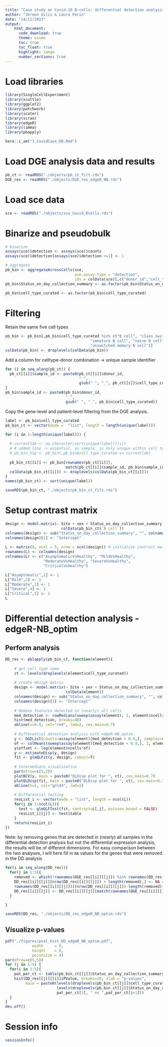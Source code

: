```yaml
---
title: "Case study on Covid-19 B-cells: differential detection analysis"
author: "Jeroen Gilis & Laura Perin"
date: "14/11/2023"
output:
    html_document:
      code_download: true    
      theme: cosmo
      toc: true
      toc_float: true
      highlight: tango
      number_sections: true
---
```


# Load libraries

```r
library(SingleCellExperiment)
library(scuttle)
library(ggplot2)
library(patchwork)
library(scater)
library(scran)
library(edgeR)
library(limma)
library(pbapply)
```

```r
here::i_am("3_CovidCase_DD.Rmd")
```

# Load DGE analysis data and results

```r
pb_ct <- readRDS("./objects/pb_ct_filt.rds")
DGE_res <- readRDS("./objects/DGE_res_edgeR_NB.rds")
```

# Load sce data

```r
sce <- readRDS("./objects/sce_Covid_Bcells.rds")
```

# Binarize and pseudobulk

```r
# binarize
assays(sce)$detection <- assays(sce)$counts
assays(sce)$detection[assays(sce)$detection >=1] <- 1

# aggregate
pb_bin <- aggregateAcrossCells(sce,
                               use.assay.type = "detection",
                               ids = colData(sce)[,c("donor_id","cell_type_curated")])
pb_bin$Status_on_day_collection_summary <- as.factor(pb_bin$Status_on_day_collection_summary)

pb_bin$cell_type_curated <- as.factor(pb_bin$cell_type_curated)
```

# Filtering

Retain the same five cell types

```r
pb_bin <- pb_bin[,pb_bin$cell_type_curated %in% c("B cell", "class switched memory B cell",
                                      "immature B cell", "naive B cell",
                                      "unswitched memory B cell")]
colData(pb_bin) <- droplevels(colData(pb_bin))
```

Add a column for celltype-donor combination -> unique sample identifier

```r
for (i in seq_along(pb_ct)) {
  pb_ct[[i]]$sample_id <- paste0(pb_ct[[i]]$donor_id, 
                                 "_", 
                                 gsub(" ", "_", pb_ct[[i]]$cell_type_curated))
}
pb_bin$sample_id <- paste0(pb_bin$donor_id, 
                           "_", 
                           gsub(" ", "_", pb_bin$cell_type_curated))
```

Copy the gene-level and patient-level filtering from the DGE analysis.

```r
label <- pb_bin$cell_type_curated
pb_bin_ct <- vector(mode =  "list", length = length(unique(label)))

for (i in 1:length(unique(label))) {
  
  # currentlab <- as.character(sort(unique(label))[i])
  # # added line -> essential, as sample_ is only unique within cell type
  # pb_bin_hlp <- pb_bin[,pb_bin$cell_type_curated == currentlab]
  
  pb_bin_ct[[i]] <- pb_bin[rownames(pb_ct[[i]]),
                           match(pb_ct[[i]]$sample_id, pb_bin$sample_id)]
  colData(pb_bin_ct[[i]]) <- droplevels(colData(pb_bin_ct[[i]]))
}
names(pb_bin_ct) <- sort(unique(label))
```

```r
saveRDS(pb_bin_ct, "./objects/pb_bin_ct_filt.rds")
```

# Setup contrast matrix

```r
design <- model.matrix(~ Site + sex + Status_on_day_collection_summary, 
                         colData(pb_bin_ct$`B cell`))
colnames(design) <- sub("Status_on_day_collection_summary", "", colnames(design))
colnames(design)[1] <- "Intercept"
  
L <- matrix(0, ncol = 5, nrow = ncol(design)) # initialize contrast matrix
rownames(L) <- colnames(design)
colnames(L) <- c("AsymptomaticVsHealthy", "MildVsHealthy", 
                 "ModerateVsHealthy", "SevereVsHealthy",
                 "CriticalVsHealthy")

L["Asymptomatic",1] <- 1
L["Mild",2] <- 1
L["Moderate",3] <- 1
L["Severe",4] <- 1
L["Critical",5] <- 1
L
```

# Differential detection analysis - edgeR-NB_optim

## Perform analysis

```r
DD_res <- pblapply(pb_bin_ct, function(element){
  
    # get cell type name
    ct <- levels(droplevels(element$cell_type_curated))
  
    # create design matrix
    design <- model.matrix(~ Site + sex + Status_on_day_collection_summary, 
                           colData(element))
    colnames(design) <- sub("Status_on_day_collection_summary", "", colnames(design))
    colnames(design)[1] <- "Intercept"
    
    # Remove features detected in (nearly) all cells
    med_detection <- rowMedians(sweep(assay(element), 2, element$ncells, "/"))
    hist(med_detection, breaks=40)
    abline(v=0.9, col="red", lwd=2, cex.main=0.7)
    
    # Differential detection analysis with edgeR-NB_optim
    y <- DGEList(counts=assay(element)[med_detection < 0.9,], samples=colData(element))
    of <- colMeans(sweep(assay(element)[med_detection < 0.9,], 2, element$ncells, "/"))
    y$offset <- log(element$ncells*of)
    y <- estimateDisp(y, design)
    fit <- glmQLFit(y, design, robust=T)
  
    # Intermediate visualization
    par(mfrow=c(1,2))
    plotBCV(y, main = paste0("QLDisp plot for ", ct), cex.main=0.7)
    plotQLDisp(fit, main = paste0("QLDisp plot for ", ct), cex.main=0.7)
    abline(h=1, col="gold4", lwd=2)
    
    # Differential testing
    resList_i <- vector(mode = "list", length = ncol(L))
    for(j in 1:ncol(L)){
      test <- glmQLFTest(fit, contrast=L[,j], poisson.bound = FALSE)
      resList_i[[j]] <- test$table
    }
    return(resList_i)
})
```

Note: by removing genes that are detected in (nearly) all samples in the
differential detection analysis but not the differential expression analysis,
the results will be of different dimensions. For easy comparison between the two
analyses, I will here fill in `NA` values for the genes that were removed in the
DD analysis

```r
for(i in seq_along(DD_res)){
  for(j in 1:5){
    removed <- which(!rownames(DGE_res[[i]][[j]]) %in% rownames(DD_res[[i]][[j]])) # detect removed genes
    DD_res[[i]][[j]][nrow(DD_res[[i]][[j]]) + length(removed),] <- NA # add NA values for removed genes
    rownames(DD_res[[i]][[j]])[(nrow(DD_res[[i]][[j]])-length(removed)+1):nrow(DD_res[[i]][[j]])] <- rownames(DGE_res[[i]][[j]])[removed] # add rownames for removed genes
    DD_res[[i]][[j]] <- DD_res[[i]][[j]][match(rownames(DGE_res[[i]][[j]]), rownames(DD_res[[i]][[j]])),] # correct order    
  }

}

saveRDS(DD_res, "./objects/DD_res_edgeR_NB_optim.rds")
```

## Visualize p-values

```r
pdf("./figures/pval_hist_DD_edgeR_NB_optim.pdf",
            width     = 8,
            height    = 8,
            pointsize = 4)
par(mfrow=c(5,5))
for (j in 1:5) {
  for(i in 1:5){
    pat_per_ct <- table(pb_bin_ct[[j]]$Status_on_day_collection_summary)
    hist(DD_res[[j]][[i]]$PValue, breaks=20, xlab = "p-values",
         main = paste0(levels(droplevels(pb_bin_ct[[j]]$cell_type_curated)), " \n ", 
                       levels(droplevels(pb_bin_ct[[j]]$Status_on_day_collection_summary))[i+1], " - ",
                       pat_per_ct[1], " vs ",pat_per_ct[i+1]))
  }
}
dev.off()
```

# Session info

```r
sessionInfo()
```

